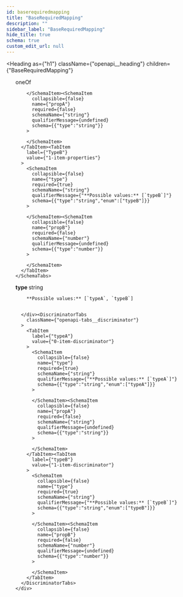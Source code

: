 ```yaml
---
id: baserequiredmapping
title: "BaseRequiredMapping"
description: ""
sidebar_label: "BaseRequiredMapping"
hide_title: true
schema: true
custom_edit_url: null
---
```



<Heading
  as={"h1"}
  className={"openapi__heading"}
  children={"BaseRequiredMapping"}
>
</Heading>





<ul>
  <div>
    <span
      className={"badge badge--info"}
      style={{"marginBottom":"1rem"}}
    >
      oneOf
    </span><SchemaTabs>
      <TabItem
        label={"TypeA"}
        value={"0-item-properties"}
      >
        <SchemaItem
          collapsible={false}
          name={"type"}
          required={true}
          schemaName={"string"}
          qualifierMessage={"**Possible values:** [`typeA`]"}
          schema={{"type":"string","enum":["typeA"]}}
        >
          
        </SchemaItem><SchemaItem
          collapsible={false}
          name={"propA"}
          required={false}
          schemaName={"string"}
          qualifierMessage={undefined}
          schema={{"type":"string"}}
        >
          
        </SchemaItem>
      </TabItem><TabItem
        label={"TypeB"}
        value={"1-item-properties"}
      >
        <SchemaItem
          collapsible={false}
          name={"type"}
          required={true}
          schemaName={"string"}
          qualifierMessage={"**Possible values:** [`typeB`]"}
          schema={{"type":"string","enum":["typeB"]}}
        >
          
        </SchemaItem><SchemaItem
          collapsible={false}
          name={"propB"}
          required={false}
          schemaName={"number"}
          qualifierMessage={undefined}
          schema={{"type":"number"}}
        >
          
        </SchemaItem>
      </TabItem>
    </SchemaTabs>
  </div><div
    className={"openapi-discriminator__item openapi-schema__list-item"}
  >
    <div>
      <span
        className={"openapi-schema__container"}
      >
        <strong
          className={"openapi-discriminator__name openapi-schema__property"}
        >
          type
        </strong><span
          className={"openapi-schema__name"}
        >
           string
        </span>
      </span><div
        style={{"paddingLeft":"1rem"}}
      >
        
        
        **Possible values:** [`typeA`, `typeB`]
        
        
      </div><DiscriminatorTabs
        className={"openapi-tabs__discriminator"}
      >
        <TabItem
          label={"typeA"}
          value={"0-item-discriminator"}
        >
          <SchemaItem
            collapsible={false}
            name={"type"}
            required={true}
            schemaName={"string"}
            qualifierMessage={"**Possible values:** [`typeA`]"}
            schema={{"type":"string","enum":["typeA"]}}
          >
            
          </SchemaItem><SchemaItem
            collapsible={false}
            name={"propA"}
            required={false}
            schemaName={"string"}
            qualifierMessage={undefined}
            schema={{"type":"string"}}
          >
            
          </SchemaItem>
        </TabItem><TabItem
          label={"typeB"}
          value={"1-item-discriminator"}
        >
          <SchemaItem
            collapsible={false}
            name={"type"}
            required={true}
            schemaName={"string"}
            qualifierMessage={"**Possible values:** [`typeB`]"}
            schema={{"type":"string","enum":["typeB"]}}
          >
            
          </SchemaItem><SchemaItem
            collapsible={false}
            name={"propB"}
            required={false}
            schemaName={"number"}
            qualifierMessage={undefined}
            schema={{"type":"number"}}
          >
            
          </SchemaItem>
        </TabItem>
      </DiscriminatorTabs>
    </div>
  </div>
</ul>
            